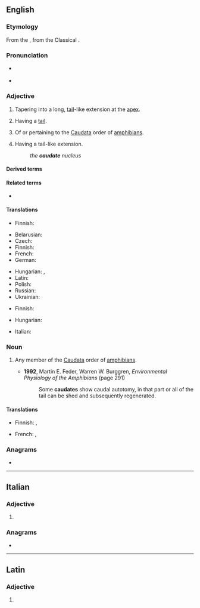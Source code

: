 ==English==

===Etymology===
From the {{der|en|ML.|caudātus}}, from the Classical {{der|en|la|cauda|t=tail}}.

===Pronunciation===
* {{a|RP|GA}} {{IPA|en|/ˈkɔːdeɪt/}}
* {{homophones|en|chordate|cordate}} {{a|non-rhotic accents}}

===Adjective===
{{en-adj|-}}

# {{lb|en|botany}} Tapering into a long, [[tail]]-like extension at the [[apex]].
# {{lb|en|zoology}} Having a [[tail]].
# {{lb|en|zoology}} Of or pertaining to the [[Caudata]] order of [[amphibian]]s.
# {{lb|en|anatomy}} Having a tail-like extension.
#: ''the '''caudate''' nucleus''

====Derived terms====
{{der2|en|caudate nucleus|subcaudate}}

====Related terms====
* ''{{l|en|e caudata}}''

====Translations====
{{trans-top|''botany:'' tapering into a long, tail-like extension at the apex}}
* Finnish: {{t|fi|lisäkkeellinen}}
{{trans-mid}}
{{trans-bottom}}

{{trans-top|having a tail}}
* Belarusian: {{t|be|хваста́ты}}
* Czech: {{t+|cs|ocasatý}}
* Finnish: {{t|fi|hännällinen}}
* French: {{t+|fr|caudate}}
* German: {{t+|de|Schwanz|alt=Schwanz-}}
{{trans-mid}}
* Hungarian: {{t+|hu|farkas}}, {{t|hu|farkos}}
* Latin: {{t|la|caudātus}}
* Polish: {{t|pl|ogoniasty}}
* Russian: {{t+|ru|хвоста́тый}}
* Ukrainian: {{t|uk|хвоста́тий}}
{{trans-bottom}}

{{trans-top|''zoology:'' of or pertaining to the ''Caudata''}}
* Finnish: {{t+|fi|salamanteri|alt=salamanteri-}}
{{trans-mid}}
* Hungarian: {{t|hu|farkos}}
{{trans-bottom}}

{{checktrans-top}}
* Italian: {{t+check|it|caudato}}
{{trans-mid}}
{{trans-bottom}}

===Noun===
{{en-noun}}

# {{lb|en|zoology}} Any member of the [[Caudata]] order of [[amphibian]]s.
#* '''1992''', Martin E. Feder, Warren W. Burggren, ''Environmental Physiology of the Amphibians'' (page 291)
#*: Some '''caudates''' show caudal autotomy, in that part or all of the tail can be shed and subsequently regenerated.

====Translations====
{{trans-top|member of Caudata}}
* Finnish: {{t+|fi|salamanteri}}, {{t|fi|pyrstösammakko}}
{{trans-mid}}
* French: {{t+|fr|caudate|m}}, {{t+|fr|urodèle|m}}
{{trans-bottom}}

===Anagrams===
* {{anagrams|en|a=aacdetu|acuated}}

----

==Italian==

===Adjective===
{{head|it|adjective form}}

# {{feminine plural of|it|caudato}}

===Anagrams===
* {{anagrams|it|a=aacdetu|educata}}

----

==Latin==

===Adjective===
{{la-adj-form|caudāte}}

# {{inflection of|la|caudātus||voc|m|s}}